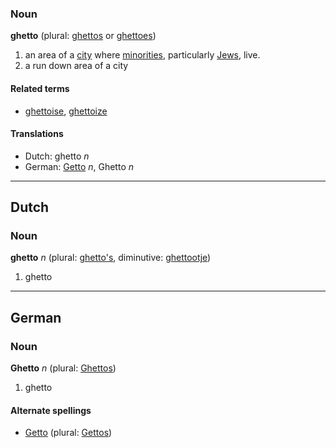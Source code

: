 ===Noun===
'''ghetto''' (plural: [[ghettos]] or [[ghettoes]])

#an area of a [[city]] where [[minority|minorities]], particularly [[Jew]]s, live.
#a run down area of a city

====Related terms====
*[[ghettoise]], [[ghettoize]]

====Translations====
*Dutch: ghetto ''n''
*German: [[Getto]] ''n'', Ghetto ''n''

----

==Dutch==
===Noun===
'''ghetto''' ''n'' (plural: [[ghetto's]], diminutive: [[ghettootje]])

# ghetto

----
==German==
===Noun===
'''Ghetto''' ''n'' (plural: [[Ghettos]])

# ghetto

====Alternate spellings====
*[[Getto]] (plural: [[Gettos]])